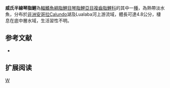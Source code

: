 {{Speciesbox 
| genus = Hemigrammocharax
| species = wittei
| status = LC
| status_system = IUCN3.1
| authority =  [[Poll|Poll]], 1933
| synonyms = 
}}
'''威氏半線琴脂鯉'''為[[輻鰭魚綱|輻鰭魚綱]][[脂鯉目|脂鯉目]][[琴脂鯉亞目|琴脂鯉亞目]][[複齒脂鯉科|複齒脂鯉科]]的其中一[[種|種]]，為熱帶淡水魚，分布於[[非洲|非洲]][[安哥拉|安哥拉]]Calundo湖及Lualaba河上游流域，體長可達4.8公分，棲息在底中層水域，生活習性不明。

==参考文献==
{{refbegin}}
*{{FishBase_species|genus=Hemigrammocharax|species=wittei|year=2014|month=1}}
{{refend}}

== 扩展阅读 ==
{{refbegin}}
{{wikispecies-inline|Hemigrammocharax wittei|威氏半線琴脂鯉}}
{{refend}}

{{Taxonbar|from=Q5509688}}

[[Category:半線琴脂鯉屬|W]]


{{魚類小作品}}